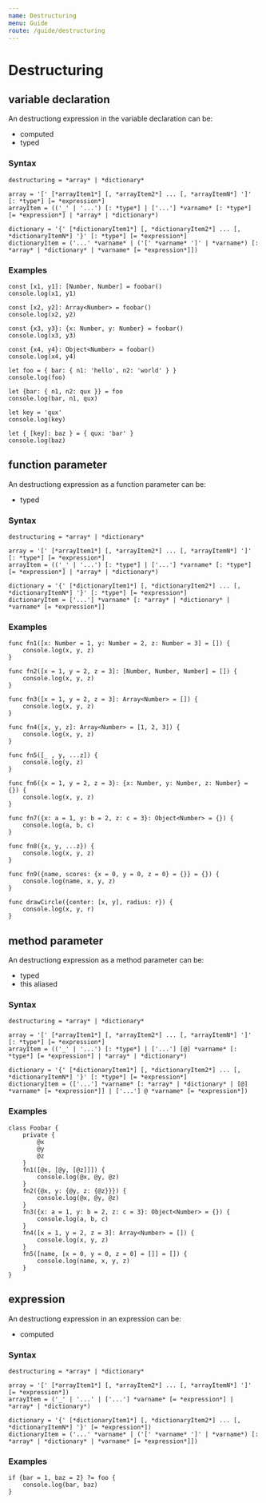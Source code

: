```yaml
---
name: Destructuring
menu: Guide
route: /guide/destructuring
---
```


# Destructuring

## variable declaration

An destructiong expression in the variable declaration can be:

- computed
- typed

### Syntax

```syntax
destructuring = *array* | *dictionary*

array = '[' [*arrayItem1*] [, *arrayItem2*] ... [, *arrayItemN*] ']' [: *type*] [= *expression*]
arrayItem = (('_' | '...') [: *type*] | ['...'] *varname* [: *type*] [= *expression*] | *array* | *dictionary*)

dictionary = '{' [*dictionaryItem1*] [, *dictionaryItem2*] ... [, *dictionaryItemN*] '}' [: *type*] [= *expression*]
dictionaryItem = ('...' *varname* | ('[' *varname* ']' | *varname*) [: *array* | *dictionary* | *varname* [= *expression*]])
```

### Examples

```kaoscript
const [x1, y1]: [Number, Number] = foobar()
console.log(x1, y1)

const [x2, y2]: Array<Number> = foobar()
console.log(x2, y2)

const {x3, y3}: {x: Number, y: Number} = foobar()
console.log(x3, y3)

const {x4, y4}: Object<Number> = foobar()
console.log(x4, y4)

let foo = { bar: { n1: 'hello', n2: 'world' } }
console.log(foo)

let {bar: { n1, n2: qux }} = foo
console.log(bar, n1, qux)

let key = 'qux'
console.log(key)

let { [key]: baz } = { qux: 'bar' }
console.log(baz)
```

## function parameter

An destructiong expression as a function parameter can be:

- typed

### Syntax

```syntax
destructuring = *array* | *dictionary*

array = '[' [*arrayItem1*] [, *arrayItem2*] ... [, *arrayItemN*] ']' [: *type*] [= *expression*]
arrayItem = (('_' | '...') [: *type*] | ['...'] *varname* [: *type*] [= *expression*] | *array* | *dictionary*)

dictionary = '{' [*dictionaryItem1*] [, *dictionaryItem2*] ... [, *dictionaryItemN*] '}' [: *type*] [= *expression*]
dictionaryItem = ['...'] *varname* [: *array* | *dictionary* | *varname* [= *expression*]]
```

### Examples

```kaoscript
func fn1([x: Number = 1, y: Number = 2, z: Number = 3] = []) {
	console.log(x, y, z)
}

func fn2([x = 1, y = 2, z = 3]: [Number, Number, Number] = []) {
	console.log(x, y, z)
}

func fn3([x = 1, y = 2, z = 3]: Array<Number> = []) {
	console.log(x, y, z)
}

func fn4([x, y, z]: Array<Number> = [1, 2, 3]) {
	console.log(x, y, z)
}

func fn5([_ , y, ...z]) {
	console.log(y, z)
}

func fn6({x = 1, y = 2, z = 3}: {x: Number, y: Number, z: Number} = {}) {
	console.log(x, y, z)
}

func fn7({x: a = 1, y: b = 2, z: c = 3}: Object<Number> = {}) {
	console.log(a, b, c)
}

func fn8({x, y, ...z}) {
	console.log(x, y, z)
}

func fn9({name, scores: {x = 0, y = 0, z = 0} = {}} = {}) {
	console.log(name, x, y, z)
}

func drawCircle({center: [x, y], radius: r}) {
	console.log(x, y, r)
}
```

## method parameter

An destructiong expression as a method parameter can be:

- typed
- this aliased

### Syntax

```syntax
destructuring = *array* | *dictionary*

array = '[' [*arrayItem1*] [, *arrayItem2*] ... [, *arrayItemN*] ']' [: *type*] [= *expression*]
arrayItem = (('_' | '...') [: *type*] | ['...'] [@] *varname* [: *type*] [= *expression*] | *array* | *dictionary*)

dictionary = '{' [*dictionaryItem1*] [, *dictionaryItem2*] ... [, *dictionaryItemN*] '}' [: *type*] [= *expression*]
dictionaryItem = (['...'] *varname* [: *array* | *dictionary* | [@] *varname* [= *expression*]] | ['...'] @ *varname* [= *expression*])
```

### Examples

```kaoscript
class Foobar {
	private {
		@x
		@y
		@z
	}
	fn1([@x, [@y, [@z]]]) {
		console.log(@x, @y, @z)
	}
	fn2({@x, y: {@y, z: {@z}}}) {
		console.log(@x, @y, @z)
	}
	fn3({x: a = 1, y: b = 2, z: c = 3}: Object<Number> = {}) {
		console.log(a, b, c)
	}
	fn4([x = 1, y = 2, z = 3]: Array<Number> = []) {
		console.log(x, y, z)
	}
	fn5([name, [x = 0, y = 0, z = 0] = []] = []) {
		console.log(name, x, y, z)
	}
}
```

## expression

An destructiong expression in an expression can be:

- computed

### Syntax

```syntax
destructuring = *array* | *dictionary*

array = '[' [*arrayItem1*] [, *arrayItem2*] ... [, *arrayItemN*] ']' [= *expression*])
arrayItem = ('_' | '...' | ['...'] *varname* [= *expression*] | *array* | *dictionary*)

dictionary = '{' [*dictionaryItem1*] [, *dictionaryItem2*] ... [, *dictionaryItemN*] '}' [= *expression*])
dictionaryItem = ('...' *varname* | ('[' *varname* ']' | *varname*) [: *array* | *dictionary* | *varname* [= *expression*]])
```

### Examples

```kaoscript
if {bar = 1, baz = 2} ?= foo {
	console.log(bar, baz)
}
```